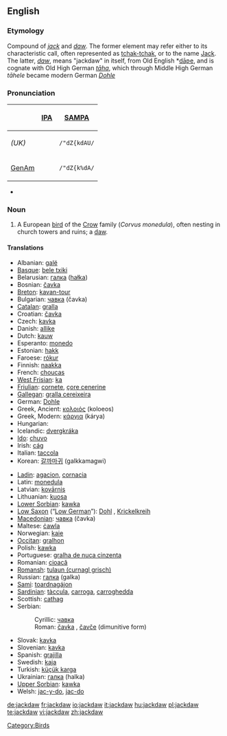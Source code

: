 ==English==
{{wikipedia}}

===Etymology===
Compound of ''[[jack]]'' and ''[[daw]]''.  The former element may refer either to its characteristic call, often represented as [[tchak-tchak]], or to the name [[Jack]].  The latter, ''[[daw]]'', means "jackdaw" in itself, from Old English *[[dāƿe]], and is cognate with Old High German ''[[tāha]]'', which through Middle High German ''tāhele'' became modern German ''[[Dohle]]''

===Pronunciation===
{| border=1 cellpadding=5
! !! [[w:IPA|IPA]] !! [[w:SAMPA|SAMPA]]
|-
! ''(UK)'' 
| {{IPAchar|/ˈʤækdɑʊ/}} || <tt>/"dZ{kdAU/</tt>
|-
! [[GenAm]]
| {{IPAchar|/ˈʤækˌdɑ/}} || <tt>/"dZ{k%dA/</tt>
|}
*{{hyphenation|jack|daw}}

===Noun===
{{en-noun}}

# A European [[bird]] of the [[Crow]] family (''Corvus monedula''), often nesting in church towers and ruins; a [[daw]].
<!-- modified Webster 1913 definition -->

====Translations====
{{trans-top|Corvus monedula}}
*Albanian: [[galë]] {{f}}
*[[Basque]]: [[bele txiki]]
*Belarusian: [[галка]] ([[hałka]])
*Bosnian: [[čavka#Bosnian|čavka]] {{f}}
*[[Breton]]: [[kavan-tour]]
*Bulgarian: [[чавка#Bulgarian|чавка]] (čavka)
*[[Catalan]]: [[gralla]]
*Croatian: [[čavka#Croatian|čavka]] {{f}}
*Czech: [[kavka]] {{f}}
*Danish: [[allike]]
*Dutch: [[kauw]] {{m}}
*Esperanto: [[monedo]]
*Estonian: [[hakk]]
*Faroese: [[rókur]]
*Finnish: [[naakka]]
*French: [[choucas]] {{m}}
*[[West Frisian]]: [[ka]]
*[[Friulian]]: [[cornete]], [[çore cenerine]]
*[[Gallegan]]: [[gralla cereixeira]]
*German: [[Dohle]] {{f}}
*Greek, Ancient: [[κολοιός]] (koloeos) {{m}}
*Greek, Modern: [[κάργια]] (kárya)
*Hungarian: {{t|hu|csóka}}
*Icelandic: [[dvergkráka]] {{f}}
*[[Ido]]: [[chuvo]]
*Irish: [[cág]]
*Italian: [[taccola]]
*Korean: [[갈까마귀]] (galkkamagwi)
{{trans-mid}}
*[[Ladin]]: [[agacion]], [[cornacia]]
*Latin: [[monedula]] {{f}}
*Latvian: [[kovārnis]]
*Lithuanian: [[kuosa]]
*[[Lower Sorbian]]: [[kawka]] {{f}}
*[[Low Saxon]] (“[[Low German]]”): [[Dohl]] {{f}}, [[Krickelkreih]] {{f}}
*[[Macedonian]]: [[чавка#Macedonian|чавка]] (čavka) {{f}}
*Maltese: [[ċawla]]
*Norwegian: [[kaie]]
*[[Occitan]]: [[gralhon]]
*Polish: [[kawka]] {{f}}
*Portuguese: [[gralha de nuca cinzenta]]
*Romanian: [[cioacă]] {{f}}
*[[Romansh]]: [[tulaun (curnagl grisch)]]
*Russian: [[галка]] (galka) {{f}}
*[[Sami]]: [[toardnagájon]]
*[[Sardinian]]: [[tàccula]], [[carroga]], [[carroghedda]]
*Scottish: [[cathag]]
*Serbian:
*:Cyrillic: [[чавка#Serbian|чавка]] {{f}}
*:Roman: [[čavka#Serbian|čavka]] {{f}}, [[čavče]] (dimunitive form)
*Slovak: [[kavka]] {{f}}
*Slovenian: [[kavka]] {{f}}
*Spanish: [[grajilla]] {{f}}
*Swedish: [[kaja]]
*Turkish: [[küçük karga]]
*Ukrainian: [[галка]] (halka) {{f}}
*[[Upper Sorbian]]: [[kawka]] {{f}}
*Welsh: [[jac-y-do]], [[jac-do]]
{{trans-bottom}}

[[Category:Birds]]

[[de:jackdaw]]
[[fr:jackdaw]]
[[io:jackdaw]]
[[it:jackdaw]]
[[hu:jackdaw]]
[[pl:jackdaw]]
[[te:jackdaw]]
[[vi:jackdaw]]
[[zh:jackdaw]]
